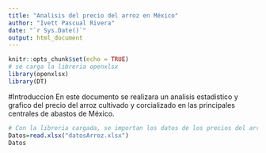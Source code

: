 ---
title: "Analisis del precio del arroz en México"
author: "Ivett Pascual Rivera"
date: "`r Sys.Date()`"
output: html_document
---

```{r setup, include=FALSE}
knitr::opts_chunk$set(echo = TRUE)
# se carga la libreria openxlsx
library(openxlsx)
library(DT)
```

#Introduccion
En este documento se realizara un analisis estadistico y grafico del precio del arroz cultivado y corcializado en las principales centrales de abastos de México. 

```{r importaDatosArroz}
# Con la libreria cargada, se importan los datos de los precios del arroz
Datos=read.xlsx("datosArroz.xlsx")
Datos
```